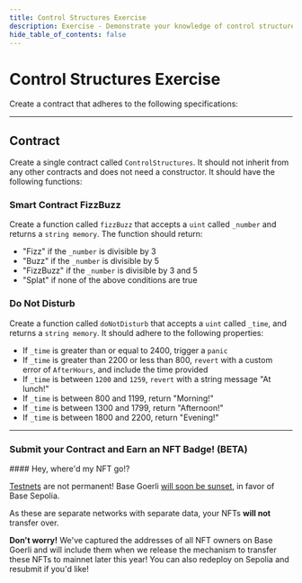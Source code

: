 ```yaml
---
title: Control Structures Exercise
description: Exercise - Demonstrate your knowledge of control structures.
hide_table_of_contents: false
---
```


# Control Structures Exercise

Create a contract that adheres to the following specifications:

---

## Contract

Create a single contract called `ControlStructures`. It should not inherit from any other contracts and does not need a constructor. It should have the following functions:

### Smart Contract FizzBuzz

Create a function called `fizzBuzz` that accepts a `uint` called `_number` and returns a `string memory`. The function should return:

- "Fizz" if the `_number` is divisible by 3
- "Buzz" if the `_number` is divisible by 5
- "FizzBuzz" if the `_number` is divisible by 3 and 5
- "Splat" if none of the above conditions are true

### Do Not Disturb

Create a function called `doNotDisturb` that accepts a `uint` called `_time`, and returns a `string memory`. It should adhere to the following properties:

- If `_time` is greater than or equal to 2400, trigger a `panic`
- If `_time` is greater than 2200 or less than 800, `revert` with a custom error of `AfterHours`, and include the time provided
- If `_time` is between `1200` and `1259`, `revert` with a string message "At lunch!"
- If `_time` is between 800 and 1199, return "Morning!"
- If `_time` is between 1300 and 1799, return "Afternoon!"
- If `_time` is between 1800 and 2200, return "Evening!"

---

### Submit your Contract and Earn an NFT Badge! (BETA)

<Note>
#### Hey, where'd my NFT go!?

[Testnets](/learn/deployment-to-testnet/test-networks) are not permanent! Base Goerli [will soon be sunset](https://base.mirror.xyz/kkz1-KFdUwl0n23PdyBRtnFewvO48_m-fZNzPMJehM4), in favor of Base Sepolia.

As these are separate networks with separate data, your NFTs **will not** transfer over.

**Don't worry!** We've captured the addresses of all NFT owners on Base Goerli and will include them when we release the mechanism to transfer these NFTs to mainnet later this year! You can also redeploy on Sepolia and resubmit if you'd like!
</Note>



<CafeUnitTest nftNum={2}/>
